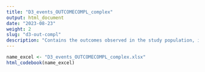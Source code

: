 ```yaml
---
title: "D3_events_OUTCOMECOMPL_complex"
output: html_document
date: "2023-08-23"
weight: 2
slug: "d3-out-compl"
description: "Contains the outcomes observed in the study population, including only complex algorithms"
---
```


```r
name_excel <- "D3_events_OUTCOMECOMPL_complex.xlsx"
html_codebook(name_excel)
```
